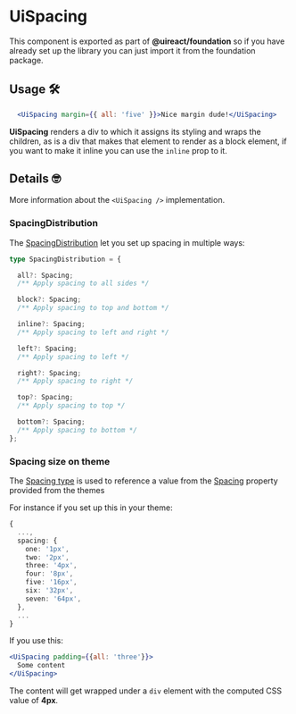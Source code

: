 
# UiSpacing

<Metadata packageName='foundation' packageJson={packageJson} description='This component is used to add spacing around components' includeInformation />

This component is exported as part of **@uireact/foundation** so if you have already set up the library you can just import it from the foundation package.

## Usage 🛠️

```jsx live scope={{UiSpacing}}
  <UiSpacing margin={{ all: 'five' }}>Nice margin dude!</UiSpacing>
```

**UiSpacing** renders a div to which it assigns its styling and wraps the children, as is a div that makes that element to render as a block element, if you want to make it inline you can use the `inline` prop to it.

## Details 🤓

More information about the `<UiSpacing />` implementation.

### SpacingDistribution

The [SpacingDistribution](https://github.com/inavac182/uireact/blob/main/packages/foundation/src/spacing/spacing.tsx#L8) let you set up spacing in multiple ways:

```ts
type SpacingDistribution = {

  all?: Spacing;
  /** Apply spacing to all sides */

  block?: Spacing;
  /** Apply spacing to top and bottom */

  inline?: Spacing;
  /** Apply spacing to left and right */

  left?: Spacing;
  /** Apply spacing to left */

  right?: Spacing;
  /** Apply spacing to right */

  top?: Spacing;
  /** Apply spacing to top */

  bottom?: Spacing;
  /** Apply spacing to bottom */
};
```

### Spacing size on theme

The [Spacing type](https://github.com/inavac182/uireact/blob/main/packages/foundation/src/types/enums/spacing.ts) is used to reference a value from the [Spacing](https://uireact.io/packages-foundation-docs-themes#spacing-) property provided from the themes

For instance if you set up this in your theme:

```ts
{
  ...,
  spacing: {
    one: '1px',
    two: '2px',
    three: '4px',
    four: '8px',
    five: '16px',
    six: '32px',
    seven: '64px',
  },
  ...
}
```

If you use this:

```jsx live scope={{UiSpacing}}
<UiSpacing padding={{all: 'three'}}>
  Some content
</UiSpacing>
```

The content will get wrapped under a `div` element with the computed CSS value of **4px**.
